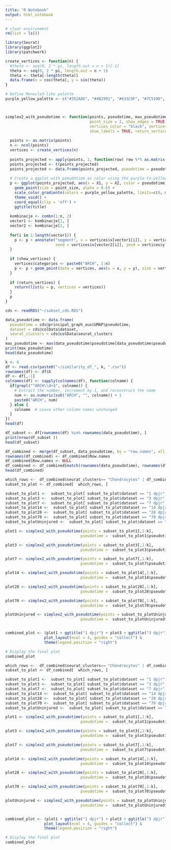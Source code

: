 ```yaml
---
title: "R Notebook"
output: html_notebook
---
```



```r
# clear environment
rm(list = ls())
```


```r
library(Seurat)
library(ggplot2)
library(patchwork)
```



```r

create_vertices <- function(n) {
  #theta <- seq(0, 2 * pi, length.out = n + 1)[-1]
  theta <- seq(0, 2 * pi, length.out = n + 1)
  theta <- theta[-length(theta)]
  data.frame(x = cos(theta), y = sin(theta))
}

# Define Monocle3-like palette
purple_yellow_palette <- c("#352A86", "#4B2991", "#633C9F", "#7C519D", "#995D95", "#B4688C", "#CE7B81", "#E48F75", "#F7A761", "#FDB32A", "#F7D622", "yellow")



simplex2_with_pseudotime <- function(points, pseudotime, max_pseudotime, origin = c(0, 0), show_points = TRUE, 
                                     point_size = 2, show_edges = TRUE, show_vertices = TRUE, 
                                     vertices_color = "black", vertices_size = 2, 
                                     show_labels = TRUE, return_vertices = FALSE, title="") {
  
  points <- as.matrix(points)
  n <- ncol(points)
  vertices <- create_vertices(n)
  
  points_projected <- apply(points, 1, function(row) row %*% as.matrix(vertices))
  points_projected <- t(points_projected)
  points_projected <- data.frame(points_projected, pseudotime = pseudotime)
  
  # Create a ggplot with pseudotime as color using the purple-to-yellow palette
  p <- ggplot(points_projected, aes(x = X1, y = X2, color = pseudotime)) +
    geom_point(size = point_size, alpha = 0.6) +
    scale_color_gradientn(colors = purple_yellow_palette, limits=c(0, max_pseudotime)) +  # Apply purple-to-yellow color scale
    theme_void() +
    coord_equal(clip = 'off') +
    ggtitle(title)
  
  kombinacje <- combn(1:n, 2)
  vector1 <- kombinacje[1, ]
  vector2 <- kombinacje[2, ]
  
  for(i in 1:length(vector1)) {
    p <- p + annotate("segment", x = vertices$x[vector1[i]], y = vertices$y[vector1[i]],
                      xend = vertices$x[vector2[i]], yend = vertices$y[vector2[i]], color = "gray")
  }
  
  if (show_vertices) {
    vertices$categories <- paste0("ARCH", 1:n)
    p <- p + geom_point(data = vertices, aes(x = x, y = y), size = vertices_size, color = vertices_color)
  }
  
  if (return_vertices) {
    return(list(p = p, vertices = vertices))
  }
  p
}

```

```r
cds <- readRDS("~/subset_cds.RDS")
```

```r
data_pseudotime <- data.frame(
  pseudotime = cds@principal_graph_aux$UMAP$pseudotime,
  dataset = cds@colData$dataset,
  seurat_clusters = cds@colData$seurat_clusters
)
max_pseudotime <- max(data_pseudotime$pseudotime[data_pseudotime$pseudotime<Inf])
print(max_pseudotime)
head(data_pseudotime)
```


```r
k <- 6
df <- read.csv(paste0("~/similarity_df_", k, ".csv"))
rownames(df) <- df$X
df <- df[,-1]
colnames(df) <- sapply(colnames(df), function(colname) {
  if(grepl("^ARCH\\d+$", colname)) {
    # Extract the number, increment by 1, and reconstruct the name
    num <- as.numeric(sub("ARCH", "", colname)) + 1
    paste0("ARCH", num)
  } else {
    colname  # Leave other column names unchanged
  }
})
head(df)

```




```r
df_subset <- df[rownames(df) %in% rownames(data_pseudotime), ]
print(nrow(df_subset ))
head(df_subset)
```

```r
df_combined <- merge(df_subset, data_pseudotime, by = "row.names", all.y = TRUE)
rownames(df_combined) <- df_combined$Row.names
df_combined$Row.names <- NULL
df_combined <- df_combined[match(rownames(data_pseudotime), rownames(df_combined)), ]
head(df_combined)

```



```r
which_rows <-  df_combined$seurat_clusters== "Chondrocytes" | df_combined$seurat_clusters== "Osteoblasts" | df_combined$seurat_clusters == "1-3 dpjr Mesenchyme"
subset_to_plot <- df_combined[  which_rows, ]

subset_to_plot1 <-  subset_to_plot[ subset_to_plot$dataset == "1 dpjr",]
subset_to_plot3 <-  subset_to_plot[ subset_to_plot$dataset == "3 dpjr",]
subset_to_plot7 <-  subset_to_plot[ subset_to_plot$dataset == "7 dpjr",]
subset_to_plot14 <-  subset_to_plot[ subset_to_plot$dataset == "14 dpjr",]
subset_to_plot28 <-  subset_to_plot[ subset_to_plot$dataset == "28 dpjr",]
subset_to_plot70 <-  subset_to_plot[ subset_to_plot$dataset == "70 dpjr",]
subset_to_plotUninjured <-  subset_to_plot[ subset_to_plot$dataset == "Uninjured",]

plot1 <- simplex2_with_pseudotime(points = subset_to_plot1[,1:k], 
                                 pseudotime =  subset_to_plot1$pseudotime, max_pseudotime= max_pseudotime, point_size = 1)

plot3 <- simplex2_with_pseudotime(points = subset_to_plot3[,1:k], 
                                 pseudotime =  subset_to_plot3$pseudotime, max_pseudotime= max_pseudotime, point_size = 1)

plot7 <- simplex2_with_pseudotime(points = subset_to_plot7[,1:k], 
                                 pseudotime =  subset_to_plot7$pseudotime, max_pseudotime= max_pseudotime, point_size = 1)

plot14 <- simplex2_with_pseudotime(points = subset_to_plot14[,1:k], 
                                 pseudotime =  subset_to_plot14$pseudotime, max_pseudotime= max_pseudotime, point_size = 1)

plot28 <- simplex2_with_pseudotime(points = subset_to_plot28[,1:k], 
                                 pseudotime =  subset_to_plot28$pseudotime, max_pseudotime= max_pseudotime, point_size = 1)

plot70 <- simplex2_with_pseudotime(points = subset_to_plot70[,1:k], 
                                 pseudotime =  subset_to_plot70$pseudotime, max_pseudotime= max_pseudotime, point_size = 1)

plotUninjured <- simplex2_with_pseudotime(points = subset_to_plotUninjured[,1:k], 
                                 pseudotime =  subset_to_plotUninjured$pseudotime, max_pseudotime= max_pseudotime, point_size = 1)


combined_plot <- (plot1 + ggtitle("1 dpjr") + plot3 + ggtitle("3 dpjr") + plot7+ ggtitle("7 dpjr") + plot14+ ggtitle("14 dpjr") + plot28+ ggtitle("28 dpjr") + plot70+ ggtitle("70 dpjr") + plotUninjured+ ggtitle("Uninjured")) +
                 plot_layout(ncol = 4, guides = "collect") & 
                 theme(legend.position = "right")

# Display the final plot
combined_plot

```


```r



which_rows <-  df_combined$seurat_clusters== "Chondrocytes" | df_combined$seurat_clusters== "Osteoblasts" | df_combined$seurat_clusters == "1-3 dpjr Mesenchyme" |  df_combined$seurat_clusters == 'Chondrogenic Fibroblasts'
subset_to_plot <- df_combined[  which_rows, ]

subset_to_plot1 <-  subset_to_plot[ subset_to_plot$dataset == "1 dpjr",]
subset_to_plot3 <-  subset_to_plot[ subset_to_plot$dataset == "3 dpjr",]
subset_to_plot7 <-  subset_to_plot[ subset_to_plot$dataset == "7 dpjr",]
subset_to_plot14 <-  subset_to_plot[ subset_to_plot$dataset == "14 dpjr",]
subset_to_plot28 <-  subset_to_plot[ subset_to_plot$dataset == "28 dpjr",]
subset_to_plot70 <-  subset_to_plot[ subset_to_plot$dataset == "70 dpjr",]
subset_to_plotUninjured <-  subset_to_plot[ subset_to_plot$dataset == "Uninjured",]

plot1 <- simplex2_with_pseudotime(points = subset_to_plot1[,1:k], 
                                 pseudotime =  subset_to_plot1$pseudotime, max_pseudotime= max_pseudotime, point_size = 1)

plot3 <- simplex2_with_pseudotime(points = subset_to_plot3[,1:k], 
                                 pseudotime =  subset_to_plot3$pseudotime, max_pseudotime= max_pseudotime, point_size = 1)

plot7 <- simplex2_with_pseudotime(points = subset_to_plot7[,1:k], 
                                 pseudotime =  subset_to_plot7$pseudotime, max_pseudotime= max_pseudotime, point_size = 1)

plot14 <- simplex2_with_pseudotime(points = subset_to_plot14[,1:k], 
                                 pseudotime =  subset_to_plot14$pseudotime, max_pseudotime= max_pseudotime, point_size = 1)

plot28 <- simplex2_with_pseudotime(points = subset_to_plot28[,1:k], 
                                 pseudotime =  subset_to_plot28$pseudotime, max_pseudotime= max_pseudotime, point_size = 1)

plot70 <- simplex2_with_pseudotime(points = subset_to_plot70[,1:k], 
                                 pseudotime =  subset_to_plot70$pseudotime, max_pseudotime= max_pseudotime, point_size = 1)

plotUninjured <- simplex2_with_pseudotime(points = subset_to_plotUninjured[,1:k], 
                                 pseudotime =  subset_to_plotUninjured$pseudotime, max_pseudotime= max_pseudotime, point_size = 1)


combined_plot <- (plot1 + ggtitle("1 dpjr") + plot3 + ggtitle("3 dpjr") + plot7+ ggtitle("7 dpjr") + plot14+ ggtitle("14 dpjr") + plot28+ ggtitle("28 dpjr") + plot70+ ggtitle("70 dpjr") + plotUninjured+ ggtitle("Uninjured")) +
                 plot_layout(ncol = 4, guides = "collect") & 
                 theme(legend.position = "right")

# Display the final plot
combined_plot

```